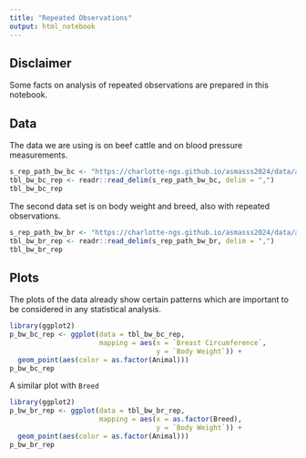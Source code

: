```yaml
---
title: "Repeated Observations"
output: html_notebook
---
```


## Disclaimer
Some facts on analysis of repeated observations are prepared in this notebook.


## Data
The data we are using is on beef cattle and on blood pressure measurements.

```r
s_rep_path_bw_bc <- "https://charlotte-ngs.github.io/asmasss2024/data/asm_bw_bc_rep_obs.csv"
tbl_bw_bc_rep <- readr::read_delim(s_rep_path_bw_bc, delim = ",")
tbl_bw_bc_rep
```

The second data set is on body weight and breed, also with repeated observations.

```r
s_rep_path_bw_br <- "https://charlotte-ngs.github.io/asmasss2024/data/asm_bw_breed_rep_obs.csv"
tbl_bw_br_rep <- readr::read_delim(s_rep_path_bw_br, delim = ",")
tbl_bw_br_rep
```


## Plots
The plots of the data already show certain patterns which are important to be considered in any statistical analysis.

```r
library(ggplot2)
p_bw_bc_rep <- ggplot(data = tbl_bw_bc_rep,
                      mapping = aes(x = `Breast Circumference`,
                                    y = `Body Weight`)) + 
  geom_point(aes(color = as.factor(Animal)))
p_bw_bc_rep
```

A similar plot with `Breed`

```r
library(ggplot2)
p_bw_br_rep <- ggplot(data = tbl_bw_br_rep,
                      mapping = aes(x = as.factor(Breed),
                                    y = `Body Weight`)) + 
  geom_point(aes(color = as.factor(Animal)))
p_bw_br_rep
```

